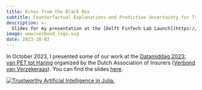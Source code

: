 ```yaml
---
title: Echos from the Black Box
subtitle: Counterfactual Explanations and Predictive Uncertainty for Trustworthy Machine Learning
description: >-
  Slides for my presentation at the [Delft FinTech Lab Launch](https://mondai.tudelftcampus.nl/en/event/accelerating-fintech-adoption-delft-fintech-lab/).
image: www/verbond_logo.svg
date: 2023-10-02
---
```


In October 2023, I presented some of our work at the [Datamiddag 2023: van PET tot Haring](https://www.verzekeraars.nl/academy/activiteitenoverzicht/datamiddag-2023-van-pet-tot-haring-5-oktober-2023) organized by the Dutch Association of Insurers ([Verbond van Verzekeraas](https://www.verzekeraars.nl/)). You can find the slides [here](presentation.qmd){target="_blank"}.

[![Trustworthy Artificial Intelligence in Julia.](www/verbond_logo.svg)](https://www.verzekeraars.nl/)